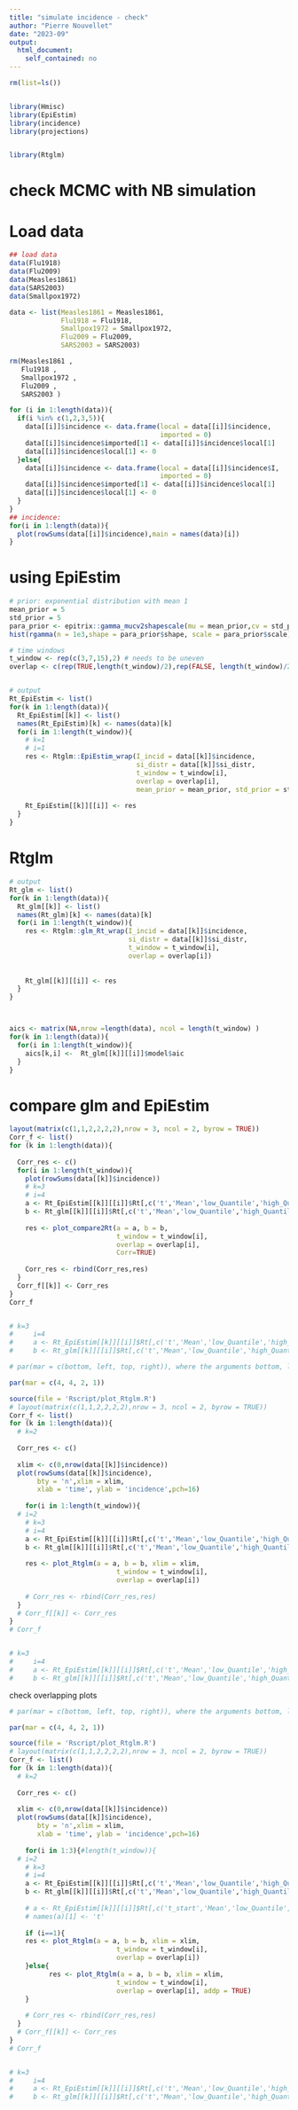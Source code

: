 ```yaml
---
title: "simulate incidence - check"
author: "Pierre Nouvellet"
date: "2023-09"
output:
  html_document:
    self_contained: no
---
```


```r
rm(list=ls())


library(Hmisc)
library(EpiEstim)
library(incidence)
library(projections)


library(Rtglm)


```

# check MCMC with NB simulation


# Load data

```r

## load data
data(Flu1918)
data(Flu2009)
data(Measles1861)
data(SARS2003)
data(Smallpox1972)

data <- list(Measles1861 = Measles1861, 
             Flu1918 = Flu1918, 
             Smallpox1972 = Smallpox1972, 
             Flu2009 = Flu2009, 
             SARS2003 = SARS2003)

rm(Measles1861 , 
   Flu1918 , 
   Smallpox1972 , 
   Flu2009 , 
   SARS2003 )

for (i in 1:length(data)){
  if(i %in% c(1,2,3,5)){
    data[[i]]$incidence <- data.frame(local = data[[i]]$incidence,
                                      imported = 0)
    data[[i]]$incidence$imported[1] <- data[[i]]$incidence$local[1]
    data[[i]]$incidence$local[1] <- 0
  }else{
    data[[i]]$incidence <- data.frame(local = data[[i]]$incidence$I,
                                      imported = 0)
    data[[i]]$incidence$imported[1] <- data[[i]]$incidence$local[1]
    data[[i]]$incidence$local[1] <- 0
  }
}
## incidence:
for(i in 1:length(data)){
  plot(rowSums(data[[i]]$incidence),main = names(data)[i])
}


```

# using EpiEstim

```r
# prior: exponential distribution with mean 1
mean_prior = 5
std_prior = 5
para_prior <- epitrix::gamma_mucv2shapescale(mu = mean_prior,cv = std_prior/mean_prior)
hist(rgamma(n = 1e3,shape = para_prior$shape, scale = para_prior$scale))

```


```r

# time windows
t_window <- rep(c(3,7,15),2) # needs to be uneven
overlap <- c(rep(TRUE,length(t_window)/2),rep(FALSE, length(t_window)/2))


# output
Rt_EpiEstim <- list()
for(k in 1:length(data)){
  Rt_EpiEstim[[k]] <- list()
  names(Rt_EpiEstim)[k] <- names(data)[k]
  for(i in 1:length(t_window)){
    # k=1
    # i=1
    res <- Rtglm::EpiEstim_wrap(I_incid = data[[k]]$incidence, 
                                si_distr = data[[k]]$si_distr, 
                                t_window = t_window[i], 
                                overlap = overlap[i],
                                mean_prior = mean_prior, std_prior = std_prior)
    
    Rt_EpiEstim[[k]][[i]] <- res
  }
}

```

# Rtglm

```r

# output
Rt_glm <- list()
for(k in 1:length(data)){
  Rt_glm[[k]] <- list()
  names(Rt_glm)[k] <- names(data)[k]
  for(i in 1:length(t_window)){
    res <- Rtglm::glm_Rt_wrap(I_incid = data[[k]]$incidence, 
                              si_distr = data[[k]]$si_distr, 
                              t_window = t_window[i], 
                              overlap = overlap[i])
    
    
    Rt_glm[[k]][[i]] <- res
  }
}



aics <- matrix(NA,nrow =length(data), ncol = length(t_window) )
for(k in 1:length(data)){
  for(i in 1:length(t_window)){
    aics[k,i] <-  Rt_glm[[k]][[i]]$model$aic
  }
}

```

# compare glm and EpiEstim

```r

layout(matrix(c(1,1,2,2,2,2),nrow = 3, ncol = 2, byrow = TRUE))
Corr_f <- list()
for (k in 1:length(data)){
  
  Corr_res <- c()
  for(i in 1:length(t_window)){
    plot(rowSums(data[[k]]$incidence))
    # k=3
    # i=4
    a <- Rt_EpiEstim[[k]][[i]]$Rt[,c('t','Mean','low_Quantile','high_Quantile')]
    b <- Rt_glm[[k]][[i]]$Rt[,c('t','Mean','low_Quantile','high_Quantile')]
    
    res <- plot_compare2Rt(a = a, b = b,
                           t_window = t_window[i],
                           overlap = overlap[i],
                           Corr=TRUE)
    
    Corr_res <- rbind(Corr_res,res)
  }
  Corr_f[[k]] <- Corr_res
}
Corr_f


# k=3
#     i=4
#     a <- Rt_EpiEstim[[k]][[i]]$Rt[,c('t','Mean','low_Quantile','high_Quantile')]
#     b <- Rt_glm[[k]][[i]]$Rt[,c('t','Mean','low_Quantile','high_Quantile')]
```


```r

# par(mar = c(bottom, left, top, right)), where the arguments bottom, left … are the size of the margins. The default value for mar is c(5.1, 4.1, 4.1, 2.1).

par(mar = c(4, 4, 2, 1))

source(file = 'Rscript/plot_Rtglm.R')
# layout(matrix(c(1,1,2,2,2,2),nrow = 3, ncol = 2, byrow = TRUE))
Corr_f <- list()
for (k in 1:length(data)){
  # k=2
  
  Corr_res <- c()
  
  xlim <- c(0,nrow(data[[k]]$incidence))
  plot(rowSums(data[[k]]$incidence), 
       bty = 'n',xlim = xlim,
       xlab = 'time', ylab = 'incidence',pch=16)
    
    for(i in 1:length(t_window)){
  # i=2
    # k=3
    # i=4
    a <- Rt_EpiEstim[[k]][[i]]$Rt[,c('t','Mean','low_Quantile','high_Quantile')]
    b <- Rt_glm[[k]][[i]]$Rt[,c('t','Mean','low_Quantile','high_Quantile')]
    
    res <- plot_Rtglm(a = a, b = b, xlim = xlim,
                           t_window = t_window[i],
                           overlap = overlap[i])
    
    # Corr_res <- rbind(Corr_res,res)
  }
  # Corr_f[[k]] <- Corr_res
}
# Corr_f


# k=3
#     i=4
#     a <- Rt_EpiEstim[[k]][[i]]$Rt[,c('t','Mean','low_Quantile','high_Quantile')]
#     b <- Rt_glm[[k]][[i]]$Rt[,c('t','Mean','low_Quantile','high_Quantile')]
```

check overlapping plots


```r

# par(mar = c(bottom, left, top, right)), where the arguments bottom, left … are the size of the margins. The default value for mar is c(5.1, 4.1, 4.1, 2.1).

par(mar = c(4, 4, 2, 1))

source(file = 'Rscript/plot_Rtglm.R')
# layout(matrix(c(1,1,2,2,2,2),nrow = 3, ncol = 2, byrow = TRUE))
Corr_f <- list()
for (k in 1:length(data)){
  # k=2
  
  Corr_res <- c()
  
  xlim <- c(0,nrow(data[[k]]$incidence))
  plot(rowSums(data[[k]]$incidence), 
       bty = 'n',xlim = xlim,
       xlab = 'time', ylab = 'incidence',pch=16)
    
    for(i in 1:3){#length(t_window)){
  # i=2
    # k=3
    # i=4
    a <- Rt_EpiEstim[[k]][[i]]$Rt[,c('t','Mean','low_Quantile','high_Quantile')]
    b <- Rt_glm[[k]][[i]]$Rt[,c('t','Mean','low_Quantile','high_Quantile')]
    
    # a <- Rt_EpiEstim[[k]][[i]]$Rt[,c('t_start','Mean','low_Quantile','high_Quantile')]
    # names(a)[1] <- 't'
    
    if (i==1){
    res <- plot_Rtglm(a = a, b = b, xlim = xlim,
                           t_window = t_window[i],
                           overlap = overlap[i])
    }else{
          res <- plot_Rtglm(a = a, b = b, xlim = xlim,
                           t_window = t_window[i],
                           overlap = overlap[i], addp = TRUE)
    }
    
    # Corr_res <- rbind(Corr_res,res)
  }
  # Corr_f[[k]] <- Corr_res
}
# Corr_f


# k=3
#     i=4
#     a <- Rt_EpiEstim[[k]][[i]]$Rt[,c('t','Mean','low_Quantile','high_Quantile')]
#     b <- Rt_glm[[k]][[i]]$Rt[,c('t','Mean','low_Quantile','high_Quantile')]
```